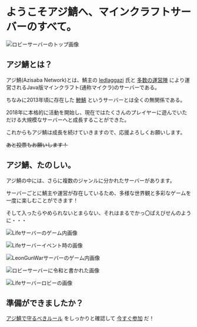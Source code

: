 # ようこそアジ鯖へ、マインクラフトサーバーのすべて。

![ロビーサーバーのトップ画像](https://res.cloudinary.com/ddhk1wfbi/image/upload/c_fit,f_auto,w_768/v1604197379/2020-11-01_06.01.22_dcrqpw.png)

## アジ鯖とは？

アジ鯖(Azisaba Network)とは、鯖主の [ledlaggazi](https://twitter.com/azi_blueline) 氏と [多数の運営陣](/staff) により運営されるJava版マインクラフト(通称マイクラ)のサーバーである。

ちなみに2013年頃に存在した [鯵鯖](https://youtu.be/nGRn6fCxGn8) というサーバーとは全くの無関係である。

2018年に本格的に活動を開始し、現在ではたくさんのプレイヤーに遊んでいただける大規模なサーバーへと成長することができた。

これからもアジ鯖は成長を続けていきますので、応援よろしくお願いします。

~~あと投票もお願いします！~~

## アジ鯖、たのしい。

アジ鯖の中には、さらに複数のジャンルに分かれたサーバーがあります。

サーバーごとに鯖主や運営が存在しているため、多様な世界観と多彩なゲームを一度に楽しむことができます！

そして入ったらやめられないとまらない、それはまるでかっ〇ぱえびせんのように・・・

![Lifeサーバーのゲーム内画像](https://res.cloudinary.com/ddhk1wfbi/image/upload/c_fit,f_auto,w_768/v1604198077/2020-08-14_01.06.04_ytbofq.png)

![Lifeサーバーイベント時の画像](https://res.cloudinary.com/ddhk1wfbi/image/upload/c_fit,f_auto,w_768/v1604198088/2020-08-30_21.41.00_lddfdm.png)

![LeonGunWarサーバーのゲーム内画像](https://res.cloudinary.com/ddhk1wfbi/image/upload/c_fit,f_auto,w_768/v1604199214/2019-07-04_19.43.33_ed7gmb.png)

![ロビーサーバーに令和と書かれた画像](https://res.cloudinary.com/ddhk1wfbi/image/upload/c_fit,f_auto,w_768/v1604199203/2019-04-01_14.13.09_gxel32.png)

![Lifeサーバーロビーの画像](https://res.cloudinary.com/ddhk1wfbi/image/upload/c_fit,f_auto,w_768/v1604199219/2020-06-13_00.17.20_jsd3xi.png)

## 準備ができましたか？

[アジ鯖で守るべきルール](/terms) をしっかりと確認して [今すぐ参加](/join) だ！
